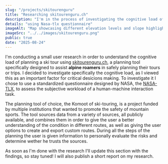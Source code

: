 ```yaml
---
slug: "/projects/skitourenguru"
title: "Researching skitourenguru.ch"
description: "I'm in the process of investigating the cognitive load of planning a skitour on skitourenguru.ch"
details: "using Nasa-tlx questionnaire"
imageAlt: "Map showcasing different elevation levels and slope highlightings"
imageSrc: "../../images/skitourenguru.png"
public: true
date: "2025-08-24"
---
```


<FoldableHeading title="Investigating cognitive load">

I'm conducting a small user research in order to understand the cognitive load of planning a ski tour using [skitourenguru.ch](https://www.skitourenguru.ch), a planning tool specifically designed to assist **alpine roamers** in safely planning their tours or trips. I decided to investigate specifically the cognitive load, as I viewed this as an important factor for critical desicions making.
To investigate it I chose to use a standardized questionnaire designed by NASA, the [NASA-TLX](https://humansystems.arc.nasa.gov/groups/TLX/), to assess the subjective workload of a human-machine interaction task.

</FoldableHeading><FoldableHeading title="The planning tool">

The planning tool of choice, the Komoot of ski-touring, is a project funded by multiple institutions that wanted to promote the safety of mountain sports. The tool sources data from a variety of sources, all publicly available, and combines them in order to give the user a better understanding of the condition in different routes, as well as giving the user options to create and export custom routes.
During all the steps of the planning the user is given information to personally evaluate the risks and determine wether he trusts the sources.

</FoldableHeading><FoldableHeading title="The findings">

As soon as I'm done with the research I'll update this section with the findings, so stay tuned! I will also publish a short report on my research.

</FoldableHeading>
